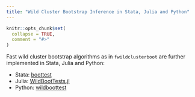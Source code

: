 ```yaml
---
title: "Wild Cluster Bootstrap Inference in Stata, Julia and Python"
---
```


```r
knitr::opts_chunk$set(
  collapse = TRUE,
  comment = "#>"
)
```

Fast wild cluster bootstrap algorithms as in `fwildclusterboot` are further implemented in Stata, Julia and Python: 

+ Stata: [boottest](https://github.com/droodman/boottest) 
+ Julia: [WildBootTests.jl](https://github.com/droodman/WildBootTests.jl) 
+ Python: [wildboottest](https://github.com/s3alfisc/wildboottest) 
